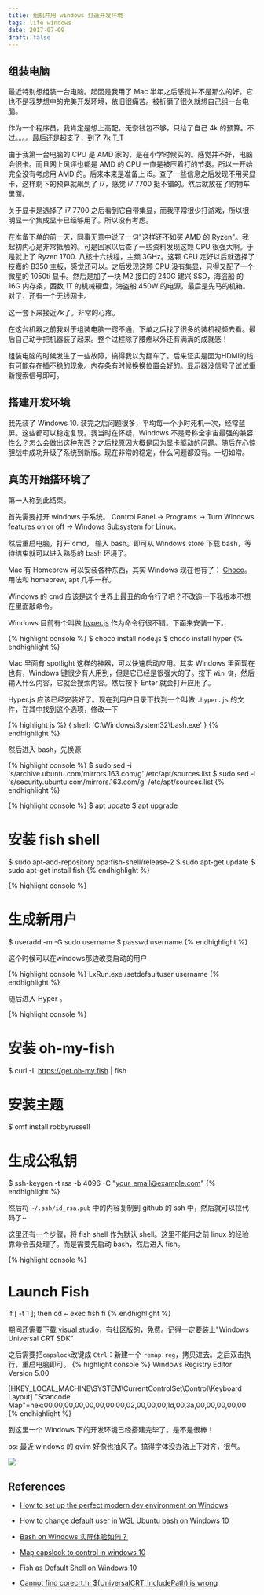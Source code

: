 ```yaml
---
title: 组机并用 windows 打造开发环境
tags: life windows
date: 2017-07-09
draft: false
---
```


## 组装电脑

最近特别想组装一台电脑。起因是我用了 Mac 半年之后感觉并不是那么的好。它也不是我梦想中的完美开发环境，依旧很痛苦。被折磨了很久就想自己组一台电脑。

作为一个程序员，我肯定是想上高配。无奈钱包不够，只给了自己 4k 的预算。不过。。。。最后还是超支了，到了 7k T_T

由于我第一台电脑的 CPU 是 AMD 家的，是在小学时候买的。感觉并不好，电脑会很卡。而且网上风评也都是 AMD 的 CPU 一直是被压着打的节奏。所以一开始完全没有考虑用 AMD 的。后来本来是准备上 i5。查了一些信息之后发现不用买显卡，这样剩下的预算就飙到了 i7，感觉 i7 7700 挺不错的。然后就放在了购物车里面。

关于显卡是选择了 i7 7700 之后看到它自带集显，而我平常很少打游戏，所以很明显一个集成显卡已经够用了。所以没有考虑。

在准备下单的前一天，同事无意中说了一句"这样还不如买 AMD 的 Ryzen"。我起初内心是非常抵触的。可是回家以后查了一些资料发现这颗 CPU 很强大啊。于是就上了 Ryzen 1700. 八核十六线程，主频 3GHz。这颗 CPU 定好以后就选择了技嘉的 B350 主板，感觉还可以。之后发现这颗 CPU 没有集显，只得又配了一个微星的 1050ti 显卡。然后是加了一块 M2 接口的 240G 建兴 SSD，海盗船 的 16G 内存条，西数 1T 的机械硬盘，海盗船 450W 的电源，最后是先马的机箱。对了，还有一个无线网卡。

这一套下来接近7k了。非常的心疼。

在这台机器之前我对于组装电脑一窍不通，下单之后找了很多的装机视频去看。最后自己动手把机器装了起来。整个过程除了腰疼以外还有满满的成就感！

组装电脑的时候发生了一些故障，搞得我以为翻车了。后来证实是因为HDMI的线有可能存在插不稳的现象。内存条有时候换换位置会好的。显示器没信号了试试重新搜索信号即可。

## 搭建开发环境

我先装了 Windows 10. 装完之后问题很多，平均每一个小时死机一次，经常蓝屏。这些都可以稳定复现。我当时在怀疑，Windows 不是号称全宇宙最强的兼容性么？怎么会做出这种东西？之后找原因大概是因为显卡驱动的问题。随后在心惊胆战中成功升级了系统到新版。现在非常的稳定，什么问题都没有。一切如常。

## 真的开始搭环境了

第一人称到此结束。

首先需要打开 windows 子系统。 Control Panel -> Programs -> Turn Windows features on or off -> Windows Subsystem for Linux。

然后重启电脑，打开 cmd， 输入 bash。即可从 Windows store 下载 bash，等待结束就可以进入熟悉的 bash 环境了。

Mac 有 Homebrew 可以安装各种东西，其实 Windows 现在也有了： [Choco](https://chocolatey.org/)。用法和 homebrew, apt 几乎一样。

Windows 的 cmd 应该是这个世界上最丑的命令行了吧？不改造一下我根本不想在里面敲命令。

Windows 目前有个叫做 [hyper.js](https://hyper.is/) 作为命令行很不错。下面来安装一下。

{% highlight console %}
$ choco install node.js
$ choco install hyper
{% endhighlight %}

Mac 里面有 spotlight 这样的神器，可以快速启动应用。其实 Windows 里面现在也有，Windows 键很少有人用到，但是它已经是很强大的了。按下 `Win 键`，然后输入什么内容，它就会搜索内容。然后按下 Enter 就会打开应用了。

Hyper.js 应该已经安装好了。现在到用户目录下找到一个叫做 `.hyper.js` 的文件，在其中找到这个选项，修改一下

{% highlight js %}
{ shell: 'C:\\Windows\\System32\\bash.exe' }
{% endhighlight %}

然后进入 bash，先换源

{% highlight console %}
$ sudo sed -i 's/archive.ubuntu.com/mirrors.163.com/g' /etc/apt/sources.list
$ sudo sed -i 's/security.ubuntu.com/mirrors.163.com/g' /etc/apt/sources.list
{% endhighlight %}

{% highlight console %}
$ apt update
$ apt upgrade
# 安装 fish shell
$ sudo apt-add-repository ppa:fish-shell/release-2
$ sudo apt-get update
$ sudo apt-get install fish
{% endhighlight %}

{% highlight console %}
# 生成新用户
$ useradd -m -G sudo username
$ passwd username
{% endhighlight %}

这个时候可以在windows那边改变启动的用户

{% highlight console %}
LxRun.exe /setdefaultuser username
{% endhighlight %}

随后进入 Hyper 。

{% highlight console %}
# 安装 oh-my-fish
$ curl -L https://get.oh-my.fish | fish
# 安装主题
$ omf install robbyrussell
# 生成公私钥
$ ssh-keygen -t rsa -b 4096 -C "your_email@example.com"
{% endhighlight %}

然后将 `~/.ssh/id_rsa.pub` 中的内容复制到 github 的 ssh 中，然后就可以拉代码了~

这里还有一个步骤，将 fish shell 作为默认 shell。这里不能用之前 linux 的经验靠命令去处理了。而是需要先启动 bash，然后进入 fish。

{% highlight console %}
# Launch Fish
if [ -t 1 ]; then
  cd ~
  exec fish
fi
{% endhighlight %}

期间还需要下载 [visual studio](https://www.visualstudio.com/)，有社区版的，免费。记得一定要装上"Windows Universal CRT SDK"

之后需要把`capslock`改键成 `Ctrl`：新建一个 `remap.reg`，拷贝进去。之后双击执行，重启电脑即可。
{% highlight console %}
Windows Registry Editor Version 5.00

[HKEY_LOCAL_MACHINE\SYSTEM\CurrentControlSet\Control\Keyboard Layout]
"Scancode Map"=hex:00,00,00,00,00,00,00,00,02,00,00,00,1d,00,3a,00,00,00,00,00
{% endhighlight %}


到这里一个 Windows 下的开发环境已经搭建完毕了。是不是很棒！

ps: 最近 windows 的 gvim 好像也抽风了。搞得字体没办法上下对齐，很气。

![](https://ww1.sinaimg.cn/large/8112eefdgy1fi0tkxnxnfj20s40jt74d.jpg)

## References

* [How to set up the perfect modern dev environment on Windows](https://char.gd/blog/2017/how-to-set-up-the-perfect-modern-dev-environment-on-windows)

* [How to change default user in WSL Ubuntu bash on Windows 10](https://askubuntu.com/questions/816732/how-to-change-default-user-in-wsl-ubuntu-bash-on-windows-10)

* [Bash on Windows 实际体验如何？](https://www.zhihu.com/question/42228124)

* [Map capslock to control in windows 10](https://superuser.com/questions/949385/map-capslock-to-control-in-windows-10)

* [Fish as Default Shell on Windows 10](https://www.kennethreitz.org/essays/fish-as-default-shell-on-windows-10)

* [Cannot find corecrt.h: $(UniversalCRT_IncludePath) is wrong](https://stackoverflow.com/questions/38290169/cannot-find-corecrt-h-universalcrt-includepath-is-wrong)